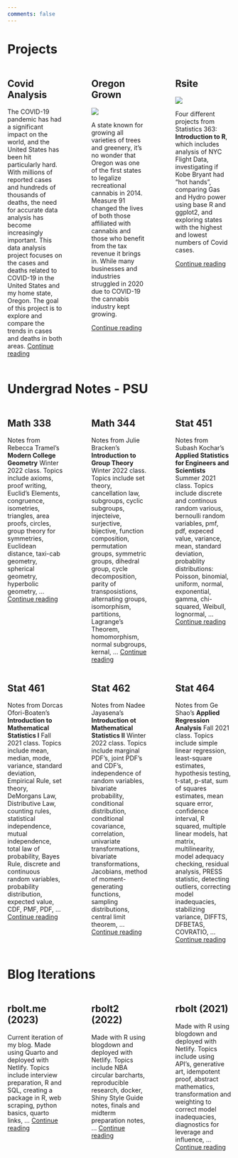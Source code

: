 ```yaml
---
comments: false
---
```

# Projects 

::: columns
::: {.column width="30%"}
## Covid Analysis 

<html>
  
<body>
    <center>
        <object data="img/Covid.png"
                width="230" 
                height="240"> 
        </object>
    </center>
</body>
  
  </html>

The COVID-19 pandemic has had a significant impact on the world, and the United States has been hit particularly hard. With millions of reported cases and hundreds of thousands of deaths, the need for accurate data analysis has become increasingly important. This data analysis project focuses on the cases and deaths related to COVID-19 in the United States and my home state, Oregon. The goal of this project is to explore and compare the trends in cases and deaths in both areas.
 [Continue reading](https://covid-19-analysis-in-r.netlify.app/){target=_blank}
:::

::: {.column width="5%"}
:::

::: {.column width="30%"}
## Oregon Grown

![](img/dcdd.png)

A state known for growing all varieties of trees and greenery, it’s no wonder that Oregon was one of the first states to legalize recreational cannabis in 2014. Measure 91 changed the lives of both those affiliated with cannabis and those who benefit from the tax revenue it brings in. While many businesses and industries struggled in 2020 due to COVID-19 the cannabis industry kept growing. 

[Continue reading](https://rbolt13.github.io/Oregon-Grown/){target=_blank}

:::

::: {.column width="5%"}
:::

::: {.column width="30%"}
## Rsite
![](img/rsite.png)


Four different projects from Statistics 363: **Introduction to R**, which includes analysis of NYC Flight Data, investigating if Kobe Bryant had "hot hands", comparing Gas and Hydro power using base R and ggplot2, and exploring states with the highest and lowest numbers of Covid cases. 

[Continue reading](https://rbolt13.github.io/rsite/index.html){target=_blank}

:::
:::

# Undergrad Notes - PSU

::: columns
::: {.column width="30%"}
## Math 338
Notes from Rebecca Tramel's **Modern College Geometry** Winter 2022 class. Topics include axioms, proof writing, Euclid's Elements, congruence, isometries, triangles, area proofs, circles, group theory for symmetries, Euclidean distance, taxi-cab geometry, spherical geometry, hyperbolic geometry, ... [Continue reading](https://rbolt13.github.io/mth338/){target=_blank}
:::

::: {.column width="5%"}
:::

::: {.column width="30%"}
## Math 344
Notes from Julie Bracken's **Introduction to Group Theory** Winter 2022 class. Topics include set theory, cancellation law, subgroups, cyclic subgroups, injecteive, surjective, bijective, function composition, permutation groups, symmetric groups, dihedral group, cycle decomposition, parity of transposistions, alternating groups, isomorphism, partitions, Lagrange's Theorem, homomorphism, normal subgroups, kernal, ... [Continue reading](https://rbolt13.github.io/mth344/){target=_blank}
:::

::: {.column width="5%"}
:::

::: {.column width="30%"}
## Stat 451
Notes from Subash Kochar's **Applied Statistics for Engineers and Scientists** Summer 2021 class. Topics include discrete and continous random various, bernoulli random variables, pmf, pdf, expeced value, variance, mean, standard deviation, probablity distributions: Poisson, binomial, uniform, normal, exponential, gamma, chi-squared, Weibull, lognormal, ...[Continue reading](https://rbolt13.github.io/stat451/){target=_blank}
:::
:::

::: columns
::: {.column width="30%"}
## Stat 461 
Notes from Dorcas Ofori-Boaten's **Introduction to Mathematical Statistics I** Fall 2021 class. Topics include mean, median, mode, variance, standard deviation, Empirical Rule, set theory, DeMorgans Law, Distributive Law, counting rules, statistical independence, mutual independence, total law of probability, Bayes Rule, discrete and continuous random variables, probability distribution, expected value, CDF, PMF, PDF, ... [Continue reading](https://rbolt13.github.io/stat461/){target=_blank}
:::

::: {.column width="5%"}
:::

::: {.column width="30%"}
## Stat 462
Notes from Nadee Jayasena's **Introduction ot Mathematical Statistics II** Winter 2022 class. Topics include marginal PDF's, joint PDF's and CDF's, independence of random variables, bivariate probability, conditional distribution, conditional covariance, correlation, univariate transformations, bivariate transformations, Jacobians, method of moment-generating functions, sampling distributions, central limit theorem, ... [Continue reading](https://rbolt13.github.io/stat462/){target=_blank}
:::

::: {.column width="5%"}
:::

::: {.column width="30%"}
## Stat 464
Notes from Ge Shao's **Applied Regression Analysis** Fall 2021 class. Topics include simple linear regression, least-square estimates, hypothesis testing, t-stat, p-stat, sum of squares estimates, mean square error, confidence interval, R squared, multiple linear models, hat matrix, multilinearity, model adequacy checking, residual analysis, PRESS statistic, detecting outliers, correcting model inadequacies, stabilizing variance, DIFFTS, DFBETAS, COVRATIO, ...[Continue reading](https://rbolt13.github.io/stat464/){target=_blank}
:::
:::

# Blog Iterations

::: columns
::: {.column width="30%"}
## rbolt.me (2023)
Current iteration of my blog. Made using Quarto and deployed with Netlify. Topics include interview preparation, R and SQL, creating a package in R, web scraping, python basics, quarto links, ... [Continue reading](https://www.rbolt.me/){target=_blank}
:::

::: {.column width="5%"}
:::

::: {.column width="30%"}
## rbolt2 (2022)
Made with R using blogdown and deployed with Netlify. Topics include NBA circular barcharts, reproducible research, docker, Shiny Style Guide notes, finals and midterm preparation notes, ... [Continue reading](https://rbolt2.netlify.app/){target=_blank}
:::

::: {.column width="5%"}
:::

::: {.column width="30%"}
## rbolt (2021)
Made with R using blogdown and deployed with Netlify. Topics include using API's, generative art, idempotent proof, abstract mathematics, transformation and weighting to correct model inadequacies, diagnostics for leverage and influence, ...[Continue reading](https://rbolt.netlify.app/){target=_blank}
:::
:::
